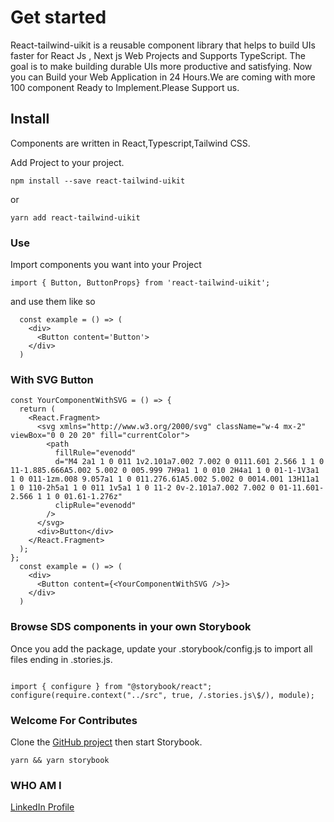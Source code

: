 
<Meta title="Addons/Intro" />

# Get started

React-tailwind-uikit is a reusable component library that helps to build UIs faster for React Js , Next js Web Projects and Supports TypeScript. The goal is to make building durable UIs more productive and satisfying.
Now you can Build your Web Application in 24 Hours.We are coming with more 100 component Ready to Implement.Please Support us.

## Install

Components are written in React,Typescript,Tailwind CSS.

Add Project to your project.

`npm install --save react-tailwind-uikit`

or

`yarn add react-tailwind-uikit`

### **Use**

Import components you want into your Project

`import { Button, ButtonProps} from 'react-tailwind-uikit';`

and use them like so

```
  const example = () => (
    <div>
      <Button content='Button'>
    </div>
  )

```

### **With SVG Button**

```
const YourComponentWithSVG = () => {
  return (
    <React.Fragment>
      <svg xmlns="http://www.w3.org/2000/svg" className="w-4 mx-2" viewBox="0 0 20 20" fill="currentColor">
        <path
          fillRule="evenodd"
          d="M4 2a1 1 0 011 1v2.101a7.002 7.002 0 0111.601 2.566 1 1 0 11-1.885.666A5.002 5.002 0 005.999 7H9a1 1 0 010 2H4a1 1 0 01-1-1V3a1 1 0 011-1zm.008 9.057a1 1 0 011.276.61A5.002 5.002 0 0014.001 13H11a1 1 0 110-2h5a1 1 0 011 1v5a1 1 0 11-2 0v-2.101a7.002 7.002 0 01-11.601-2.566 1 1 0 01.61-1.276z"
          clipRule="evenodd"
        />
      </svg>
      <div>Button</div>
    </React.Fragment>
  );
};
  const example = () => (
    <div>
      <Button content={<YourComponentWithSVG />}>
    </div>
  )
```

### **Browse SDS components in your own Storybook**

Once you add the package, update your .storybook/config.js to import all files ending in .stories.js.

```

import { configure } from "@storybook/react";
configure(require.context("../src", true, /.stories.js\$/), module);

```

### **Welcome For Contributes**

Clone the [GitHub project](https://github.com/gauravverma029/react-tailwind-uikit) then start Storybook.

`yarn && yarn storybook`

### **WHO AM I**

[LinkedIn Profile](https://www.linkedin.com/in/gauravverma029/)
